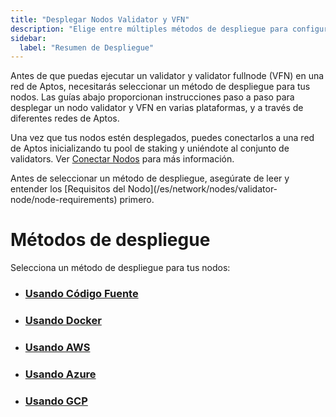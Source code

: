 ```yaml
---
title: "Desplegar Nodos Validator y VFN"
description: "Elige entre múltiples métodos de despliegue para configurar tu validator y validator fullnode (VFN) a través de varias plataformas y proveedores de nube."
sidebar:
  label: "Resumen de Despliegue"
---
```



Antes de que puedas ejecutar un validator y validator fullnode (VFN) en una red de Aptos, necesitarás seleccionar un método de despliegue
para tus nodos. Las guías abajo proporcionan instrucciones paso a paso para desplegar un nodo validator y VFN
en varias plataformas, y a través de diferentes redes de Aptos.

Una vez que tus nodos estén desplegados, puedes conectarlos a una red de Aptos inicializando tu pool de staking y uniéndote
al conjunto de validators. Ver [Conectar Nodos](/es/network/nodes/validator-node/connect-nodes) para más información.

<Aside type="caution">
  Antes de seleccionar un método de despliegue, asegúrate de leer y entender los [Requisitos del Nodo](/es/network/nodes/validator-node/node-requirements) primero.
</Aside>

# Métodos de despliegue

Selecciona un método de despliegue para tus nodos:

- ### [Usando Código Fuente](/es/network/nodes/validator-node/deploy-nodes/using-source-code)
- ### [Usando Docker](/es/network/nodes/validator-node/deploy-nodes/using-docker)
- ### [Usando AWS](/es/network/nodes/validator-node/deploy-nodes/using-aws)
- ### [Usando Azure](/es/network/nodes/validator-node/deploy-nodes/using-azure)
- ### [Usando GCP](/es/network/nodes/validator-node/deploy-nodes/using-gcp)
